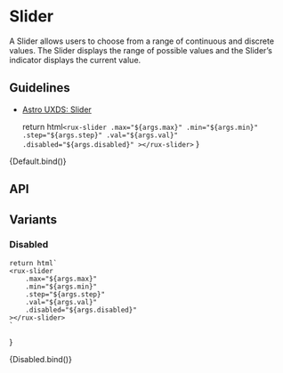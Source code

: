 
<Meta
    title="Components/Slider"
    component="rux-slider"
    argTypes="{extractArgTypes('rux-slider')}"
/>

# Slider

A Slider allows users to choose from a range of continuous and discrete values. The Slider displays the range of possible values and the Slider’s indicator displays the current value.

## Guidelines

-   [Astro UXDS: Slider](https://www.astrouxds.com/components/slider/)

    return html`
        <rux-slider
        .max="${args.max}"
        .min="${args.min}"
        .step="${args.step}"
        .val="${args.val}"
        .disabled="${args.disabled}"
        ></rux-slider>
    `
}

<Canvas>
    <Story
    name="Default"
    args={{
        max: 100,
        min: 0,
        val: 50
    }}
    >
    {Default.bind()}
    </Story>
</Canvas>

## API
<ArgsTable of="rux-slider" />

## Variants 

### Disabled

    return html`
    <rux-slider
        .max="${args.max}"
        .min="${args.min}"
        .step="${args.step}"
        .val="${args.val}"
        .disabled="${args.disabled}"
    ></rux-slider>
    `
}

<Canvas>
    <Story
        name="Disabled"
        args={{
            max: 100,
            min: 0,
            val: 50,
            disabled: true
        }}
    >
    {Disabled.bind()}
    </Story>
</Canvas>

